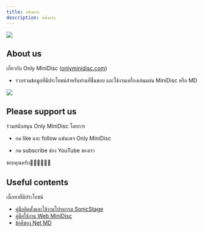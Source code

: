 ```yaml
---
title: หน้าแรก
description: หน้าแรก
---
```

<!--
  FontAwesome size
  https://fontawesome.com/v5.15/how-to-use/on-the-web/styling/sizing-icons
-->


<!-- <Logo /> -->

![](/images/only-minidisc-logo-transparent.png)

## About us
เกี่ยวกับ Only MiniDisc ([onlyminidisc.com](https://onlyminidisc.com))
- รวบรวมข้อมูลที่มีประโยชน์สำหรับท่านที่ชื่นชอบ และใช้งานเครื่องเล่นแผ่น MiniDisc หรือ MD

![](/images/gold-md.png)

## Please support us
ร่วมสนับสนุน Only MiniDisc โดยการ
- กด like และ follow แฟนเพจ Only MiniDisc
  <FacebookPage title='Only MiniDisc fan page' url='https://www.facebook.com/Only-MiniDisc-105536881920975/'/>

- กด subscribe ช่อง YouTube ของเรา
  <YouTubeChannel title='Only MiniDisc channel' url='https://www.youtube.com/channel/UC9VCMhVjqORLuC0MwNUoBbQ?sub_confirmation=1'/>

ขอบคุณครับ🙏🏻🙏🏻🙏🏻

## Useful contents
เนื้อหาที่มีประโยชน์

- [คู่มือติดตั้งและใช้งานโปรแกรม SonicStage](/net-md/sonic-stage-manual)
- [คู่มือใช้งาน Web MiniDisc](/net-md/web-mini-disc-manual)
- [ข้อดีของ Net MD](http://localhost:8000/net-md/advantages-of-net-md)
